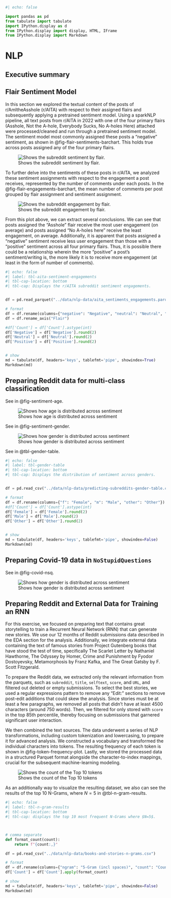 ```python
#| echo: false

import pandas as pd
from tabulate import tabulate
import IPython.display as d
from IPython.display import display, HTML, IFrame
from IPython.display import Markdown


```



# NLP


## Executive summary






## Flair Sentiment Model


In this section we explored the textual content of the posts of r/AmItheAsshole (r/AITA) with respect to their assigned flairs and subsequently applying a pretrained sentiment model. Using a sparkNLP pipeline, all text posts from r/AITA in 2022 with one of the four primary flairs (Asshole, Not the A-hole, Everybody Sucks, No A-holes Here) attached were processed/cleaned and run through a pretrained sentiment model. The sentiment model most commonly assigned these posts a "negative" sentiment, as shown in @fig-flair-sentiments-barchart. This holds true across posts assigned any of the four primary flairs.

![Shows the subreddit sentiment by flair.](img/nlp-plots/flair_sentiments_barchart.png){#fig-flair-sentiments-barchart}


To further delve into the sentiments of these posts in r/AITA, we analyzed these sentiment assignments with respect to the engagement a post receives, represented by the number of comments under each posts. In the  @fig-flair-engagements-barchart, the mean number of comments per post grouped by flair assignment and sentiment assignment.

![Shows the subreddit engagement by flair.](img/nlp-plots/flair_engagements_barchart.png){#fig-flair-engagements-barchart}

From this plot above, we can extract several conclusions. We can see that posts assigned the "Asshole" flair receive the most user engagement (on average) and posts assigned "No A-holes here" receive the least engagement, on average. Additionally, it is apparent that posts assigned a "negative" sentiment receive less user engagement than those with a "positive" sentiment across all four primary flairs. Thus, it is possible there could be a relationship wherein the more "positive" a post's sentiment/writing is, the more likely it is to receive more engagement (at least in the form of number of comments).



```python
#| echo: false
#| label: tbl-aita-sentiment-engagements
#| tbl-cap-location: bottom
#| tbl-cap: Displays the r/AITA subreddit sentiment engagements.


df = pd.read_parquet("../data/nlp-data/aita_sentiments_engagements.parquet")

# format
df = df.rename(columns={"negative": "Negative", "neutral": "Neutral", "positive": "Positive"})
df = df.rename_axis("Flair")

#df['Count'] = df['Count'].astype(int)
df['Negative'] = df['Negative'].round(2)
df['Neutral'] = df['Neutral'].round(2)
df['Positive'] = df['Positive'].round(2)


# show
md = tabulate(df, headers='keys', tablefmt='pipe', showindex=True)
Markdown(md)

```







## Preparing Reddit data for multi-class classification

See in @fig-sentiment-age.

![Shows how age is distributed across sentiment](img/nlp-plots/predicting-subreddits-density-age.png){#fig-sentiment-age}


See in @fig-sentiment-gender.

![Shows how gender is distributed across sentiment](img/nlp-plots/predicting-subreddits-density-gender.png){#fig-sentiment-gender}


See in @tbl-gender-table.


```python
#| echo: false
#| label: tbl-gender-table
#| tbl-cap-location: bottom
#| tbl-cap: Displays the distribution of sentiment across genders.


df = pd.read_csv("../data/nlp-data/predicting-subreddits-gender-table.csv")

# format
df = df.rename(columns={"f": "Female", "m": "Male", "other": "Other"})
#df['Count'] = df['Count'].astype(int)
df['Female'] = df['Female'].round(2)
df['Male'] = df['Male'].round(2)
df['Other'] = df['Other'].round(2)


# show
md = tabulate(df, headers='keys', tablefmt='pipe', showindex=False)
Markdown(md)

```






## Preparing Covid-19 data in `NoStupidQuestions`


See in @fig-covid-nsq.

![Shows how gender is distributed across sentiment](img/nlp-plots/covid-nsq.png){#fig-covid-nsq}





## Preparing Reddit and External Data for Training an RNN 

For this exercise, we focused on preparing text that contains great storytelling to train a Recurrent Neural Network (RNN) that can generate new stories. We use our 12 months of Reddit submissions data described in the EDA section for the analysis. Additionally, we integrate external data containing the text of famous stories from Project Gutenberg books that have stood the test of time, specifically The Scarlet Letter by Nathaniel Hawthorne, The Odyssey by Homer, Crime and Punishment by Fyodor Dostoyevsky, Metamorphosis by Franz Kafka, and The Great Gatsby by F. Scott Fitzgerald.

To prepare the Reddit data, we extracted only the relevant information from the parquets, such as `subreddit`, `title`, `selftext`, `score`, and `URL`, and filtered out deleted or empty submissions. To select the best stories, we used a regular expressions pattern to remove any "Edit:" sections to remove post-edit additions that could skew the analysis. Since stories must be at least a few paragraphs, we removed all posts that didn't have at least 4500 characters (around 750 words). Then, we filtered for only stored with `score` in the top 85th percentile, thereby focusing on submissions that garnered significant user interaction.

We then combined the text sources. The data underwent a series of NLP transformations, including custom tokenization and lowercasing, to prepare it for advanced analysis. We constructed a vocabulary and transformed the individual characters into tokens. The resulting frequency of each token is shown in @fig-token-frequency-plot. Lastly, we stored the processed data in a structured Parquet format alongside the character-to-index mappings, crucial for the subsequent machine-learning modeling. 


![Shows the count of the Top 10 tokens](img/nlp-plots/books-and-stories-token-frequency-plot.png){#fig-token-frequency-plot}


As an additionally way to visualize the resulting dataset, we also can see the results of the top 10 N-Grams, where $N=5$ in @tbl-n-gram-results.

```python
#| echo: false
#| label: tbl-n-gram-results
#| tbl-cap-location: bottom
#| tbl-cap: displays the top 10 most frequent N-Grams where $N=5$.



# comma separate
def format_count(count):
    return f"{count:,}"

df = pd.read_csv("../data/nlp-data/books-and-stories-n-grams.csv")

# format
df = df.rename(columns={"ngram": "5-Gram (incl spaces)", "count": "Count"})
df['Count'] = df['Count'].apply(format_count)

# show
md = tabulate(df, headers='keys', tablefmt='pipe', showindex=False)
Markdown(md)

```


